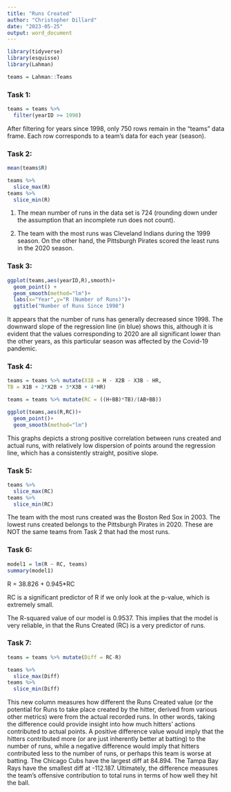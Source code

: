 ---
title: "Runs Created"
author: "Christopher Dillard"
date: "2023-05-25"
output: word_document
---

```{r}
library(tidyverse)
library(esquisse)
library(Lahman)
```

```{r}
teams = Lahman::Teams
```

### Task 1:

```{r}
teams = teams %>%
  filter(yearID >= 1998)
```

After filtering for years since 1998, only 750 rows remain in the "teams" data frame. Each row corresponds to a team's data for each year (season).

### Task 2:

```{r}
mean(teams$R)
```
```{r}
teams %>%
  slice_max(R)
teams %>%
  slice_min(R)
```

1. The mean number of runs in the data set is 724 (rounding down under the assumption that an incomplete run does not count).

2. The team with the most runs was Cleveland Indians during the 1999 season. On the other hand, the Pittsburgh Pirates scored the least runs in the 2020 season.


### Task 3:

```{r}
ggplot(teams,aes(yearID,R),smooth)+
  geom_point() +
  geom_smooth(method="lm")+
  labs(x="Year",y="R (Number of Runs)")+
  ggtitle("Number of Runs Since 1998")
```

It appears that the number of runs has generally decreased since 1998. The downward slope of the regression line (in blue) shows this, although it is evident that the values corresponding to 2020 are all significant lower than the other years, as this particular season was affected by the Covid-19 pandemic.


### Task 4:

```{r}
teams = teams %>% mutate(X1B = H - X2B - X3B - HR,
TB = X1B + 2*X2B + 3*X3B + 4*HR)

teams = teams %>% mutate(RC = ((H+BB)*TB)/(AB+BB))
```

```{r}
ggplot(teams,aes(R,RC))+
  geom_point()+
  geom_smooth(method="lm")
```

This graphs depicts a strong positive correlation between runs created and actual runs, with relatively low dispersion of points around the regression line, which has a consistently straight, positive slope. 

### Task 5:

```{r}
teams %>%
  slice_max(RC)
teams %>%
  slice_min(RC)
```

The team with the most runs created was the Boston Red Sox in 2003. The lowest runs created belongs to the Pittsburgh Pirates in 2020. These are NOT the same teams from Task 2 that had the most runs.

### Task 6:

```{r}
model1 = lm(R ~ RC, teams)
summary(model1)
```

R = 38.826 + 0.945*RC

RC is a significant predictor of R if we only look at the p-value, which is extremely small.

The R-squared value of our model is 0.9537. This implies that the model is very reliable, in that the Runs Created (RC) is a very predictor of runs.


### Task 7:

```{r}
teams = teams %>% mutate(Diff = RC-R)
```


```{r}
teams %>%
  slice_max(Diff)
teams %>%
  slice_min(Diff)
```

This new column measures how different the Runs Created value (or the potential for Runs to take place created by the hitter, derived from various other metrics) were from the actual recorded runs. In other words, taking the difference could provide insight into how much hitters' actions contributed to actual points. A positive difference value would imply that the hitters contributed more (or are just inherently better at batting) to the number of runs, while a negative difference would imply that hitters contributed less to the number of runs, or perhaps this team is worse at batting. The Chicago Cubs have the largest diff at 84.894. The Tampa Bay Rays have the smallest diff at -112.187. Ultimately, the difference measures the team's offensive contribution to total runs in terms of how well they hit the ball.



